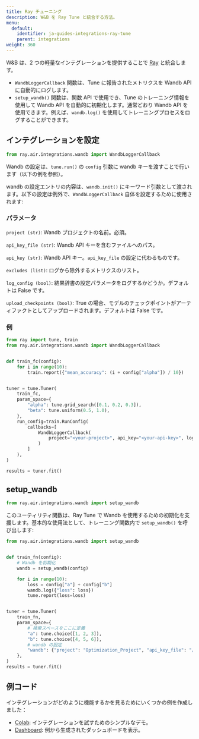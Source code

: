 ---
title: Ray チューニング
description: W&B を Ray Tune と統合する方法。
menu:
  default:
    identifier: ja-guides-integrations-ray-tune
    parent: integrations
weight: 360
---

W&B は、2 つの軽量なインテグレーションを提供することで [Ray](https://github.com/ray-project/ray) と統合します。

- `WandbLoggerCallback` 関数は、Tune に報告されたメトリクスを Wandb API に自動的にログします。
- `setup_wandb()` 関数は、関数 API で使用でき、Tune のトレーニング情報を使用して Wandb API を自動的に初期化します。通常どおり Wandb API を使用できます。例えば、`wandb.log()` を使用してトレーニングプロセスをログすることができます。

## インテグレーションを設定

```python
from ray.air.integrations.wandb import WandbLoggerCallback
```

Wandb の設定は、`tune.run()` の `config` 引数に wandb キーを渡すことで行います（以下の例を参照）。

wandb の設定エントリの内容は、`wandb.init()` にキーワード引数として渡されます。以下の設定は例外で、`WandbLoggerCallback` 自体を設定するために使用されます:

### パラメータ

`project (str)`: Wandb プロジェクトの名前。必須。

`api_key_file (str)`: Wandb API キーを含むファイルへのパス。

`api_key (str)`: Wandb API キー。`api_key_file` の設定に代わるものです。

`excludes (list)`: ログから除外するメトリクスのリスト。

`log_config (bool)`: 結果辞書の設定パラメータをログするかどうか。デフォルトは False です。

`upload_checkpoints (bool)`: True の場合、モデルのチェックポイントがアーティファクトとしてアップロードされます。デフォルトは False です。

### 例

```python
from ray import tune, train
from ray.air.integrations.wandb import WandbLoggerCallback


def train_fc(config):
    for i in range(10):
        train.report({"mean_accuracy": (i + config["alpha"]) / 10})


tuner = tune.Tuner(
    train_fc,
    param_space={
        "alpha": tune.grid_search([0.1, 0.2, 0.3]),
        "beta": tune.uniform(0.5, 1.0),
    },
    run_config=train.RunConfig(
        callbacks=[
            WandbLoggerCallback(
                project="<your-project>", api_key="<your-api-key>", log_config=True
            )
        ]
    ),
)

results = tuner.fit()
```

## setup_wandb

```python
from ray.air.integrations.wandb import setup_wandb
```

このユーティリティ関数は、Ray Tune で Wandb を使用するための初期化を支援します。基本的な使用法として、トレーニング関数内で `setup_wandb()` を呼び出します:

```python
from ray.air.integrations.wandb import setup_wandb


def train_fn(config):
    # Wandb を初期化
    wandb = setup_wandb(config)

    for i in range(10):
        loss = config["a"] + config["b"]
        wandb.log({"loss": loss})
        tune.report(loss=loss)


tuner = tune.Tuner(
    train_fn,
    param_space={
        # 検索スペースをここに定義
        "a": tune.choice([1, 2, 3]),
        "b": tune.choice([4, 5, 6]),
        # wandb の設定
        "wandb": {"project": "Optimization_Project", "api_key_file": "/path/to/file"},
    },
)
results = tuner.fit()
```

## 例コード

インテグレーションがどのように機能するかを見るためにいくつかの例を作成しました：

* [Colab](http://wandb.me/raytune-colab): インテグレーションを試すためのシンプルなデモ。
* [Dashboard](https://wandb.ai/anmolmann/ray_tune): 例から生成されたダッシュボードを表示。